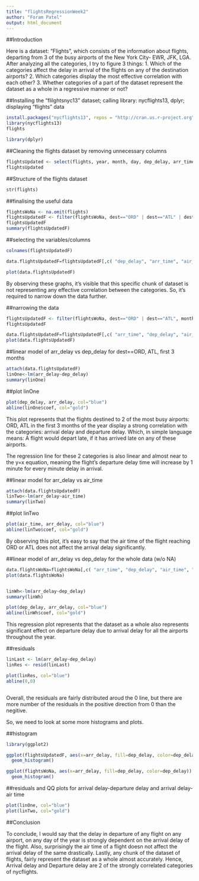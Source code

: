 ---
title: "flightsRegressionWeek2"
author: "Foram Patel"
output: html_document
---

##Introduction
  
Here is a dataset: "Flights", which consists of the information about flights, departing from 3 of the busy airports of the New York City- EWR, JFK, LGA. After analyzing all the categories, I try to figure 3 things:
  1. Which of the categories affect the delay in arrival of the flights on any of the  destination airports?
  2. Which categories display the most effective correlation with each other?
  3. Whether categories of a part of the dataset represent the dataset as a whole in a regressive manner or not?  
  
  
  
  ##Installing the "flilghtsnyc13" dataset; calling library: nycflights13, dplyr; displaying "flights" data
```{r install -1}
install.packages("nycflights13", repos = "http://cran.us.r-project.org")
library(nycflights13)
flights

library(dplyr)
```

##Cleaning the flights dataset by removing unnecessary columns

```{r updating flights 1 -2}
flightsUpdated <- select(flights, year, month, day, dep_delay, arr_time, arr_delay, origin, dest, air_time, distance)
flightsUpdated
```

##Structure of the flights dataset

```{r dataset -3}
str(flights)


```



##finalising the useful data

```{r final data -4}
flightsWoNa <- na.omit(flights)
flightsUpdatedF <- filter(flightsWoNa, dest=="ORD" | dest=="ATL" | dest=="LAX", month<4)
flightsUpdatedF
summary(flightsUpdatedF)
```


##selecting the variables/columns


```{r variables -5}
colnames(flightsUpdatedF)

data.flightsUpdatedF=flightsUpdatedF[,c( "dep_delay", "arr_time", "air_time")]

```


```{r basic plot -6}

plot(data.flightsUpdatedF)

```

By observing these graphs, it's visible that this specific chunk of dataset is not representing any effective correlation between the categories. So, it's required to narrow down the data further.

##narrowing the data

```{r narrowing the data -7}

flightsUpdatedF <- filter(flightsWoNa, dest=="ORD" | dest=="ATL", month<4)
flightsUpdatedF

data.flightsUpdatedF=flightsUpdatedF[,c( "arr_time", "dep_delay", "air_time", "arr_delay", "dep_time", "sched_dep_time", "sched_arr_time")]
plot(data.flightsUpdatedF)
```


##linear model of arr_delay vs dep_delay for dest==ORD, ATL, first 3 months

```{r lm - arrDelay vs depDelay -8}

attach(data.flightsUpdatedF)
linOne<-lm(arr_delay~dep_delay)
summary(linOne)


```


##plot linOne

```{r plot linOne -9}
plot(dep_delay, arr_delay, col="blue")
abline(linOne$coef, col="gold")

```

This plot represents that the flights destined to 2 of the most busy airports: ORD, ATL in the first 3 months of the year display a strong correlation with the categories: arrival delay and departure delay. Which, in simple language means: A flight would depart late, if it has arrived late on any of these airports. 

The regression line for these 2 categories is also linear and almost near to the y=x equation, meaning the flight's departure delay time will increase by 1 minute for every minute delay in arrival.


##linear model for arr_delay vs air_time

```{r lm - arrTime vs depTime -10}


attach(data.flightsUpdatedF)
linTwo<-lm(arr_delay~air_time)
summary(linTwo)

```

##plot linTwo
```{r plot linTwo -11}
plot(air_time, arr_delay, col="blue")
abline(linTwo$coef, col="gold")

```

By observing this plot, it's easy to say that the air time of the flight reaching ORD or ATL does not affect the arrival delay significantly.


##linear model of arr_delay vs dep_delay for the whole data (w/o NA)

```{r lm - arrDelay vs depDelay whole -12}

data.flightsWoNa=flightsWoNa[,c( "arr_time", "dep_delay", "air_time", "arr_delay", "dep_time")]
plot(data.flightsWoNa)


linWh<-lm(arr_delay~dep_delay)
summary(linWh)

plot(dep_delay, arr_delay, col="blue")
abline(linWh$coef, col="gold")

```

This regression plot represents that the dataset as a whole also represents significant effect on departure delay due to arrival delay for all the airports throughout the year.

##residuals

```{r residuals -13}

linLast <- lm(arr_delay~dep_delay)
linRes <- resid(linLast) 

plot(linRes, col="blue")
abline(0,0)



```

Overall, the residuals are fairly distributed aroud the 0 line, but there are more number of the residuals in the positive direction from 0 than the negitive.

So, we need to look at some more histograms and plots.

##histogram

```{r histogram -14}

library(ggplot2)

ggplot(flightsUpdatedF, aes(x=arr_delay, fill=dep_delay, color=dep_delay)) +
  geom_histogram()

```


```{r histogram for the whole dataset without NA}
ggplot(flightsWoNa, aes(x=arr_delay, fill=dep_delay, color=dep_delay)) +
  geom_histogram()


```


##residuals and QQ plots for arrival delay-departure delay and arrival delay-air time

```{r}
plot(linOne, col="blue")
plot(linTwo, col="gold")

```


##Conclusion

To conclude, I would say that the delay in departure of any flight on any airport, on any day of the year is strongly dependent on the arrival delay of the flight. Also, surprisingly the air time of a flight doesn not affect the arrival delay of the same drastically. Lastly, any chunk of the dataset of flights, fairly represent the dataset as a whole almost accurately.
Hence, Arrival delay and Departure delay are 2 of the strongly correlated categories of nycflights.